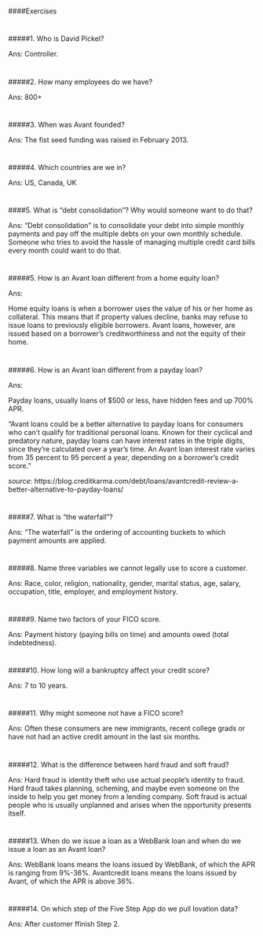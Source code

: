 
#
####Exercises

#
#####1. Who is David Pickel?

Ans: Controller.


#
#####2. How many employees do we have?

Ans: 800+


#
#####3. When was Avant founded?

Ans: The fist seed funding was raised in February 2013.


#
#####4. Which countries are we in?

Ans: US, Canada, UK


#
####5. What is "debt consolidation"? Why would someone want to do that?

Ans: "Debt consolidation" is to consolidate your debt into simple monthly payments and pay off the multiple debts on your own monthly schedule. Someone who tries to avoid the hassle of managing multiple credit card bills every month could want to do that.


#
#####5. How is an Avant loan different from a home equity loan?

Ans: 

Home equity loans is when a borrower uses the value of his or her home as collateral. This means that if property values decline, banks may refuse to issue loans to previously eligible borrowers. Avant loans, however, are issued based on a borrower’s creditworthiness and not the equity of their home. 



#
#####6. How is an Avant loan different from a payday loan?

Ans:

Payday loans, usually loans of $500 or less, have hidden fees and up 700% APR.

"Avant loans could be a better alternative to payday loans for consumers who can’t qualify for traditional personal loans. Known for their cyclical and predatory nature, payday loans can have interest rates in the triple digits, since they’re calculated over a year’s time. An Avant loan interest rate varies from 35 percent to 95 percent a year, depending on a borrower’s credit score."

*source*: https://blog.creditkarma.com/debt/loans/avantcredit-review-a-better-alternative-to-payday-loans/


 
#
#####7. What is "the waterfall"?

Ans: "The waterfall" is the ordering of accounting buckets to which payment amounts are applied.


#
#####8. Name three variables we cannot legally use to score a customer.

Ans: Race, color, religion, nationality, gender, marital status, age, salary, occupation, title, employer, and employment history.


#
#####9. Name two factors of your FICO score.

Ans: Payment history (paying bills on time) and amounts owed (total indebtedness).


#
#####10. How long will a bankruptcy affect your credit score?

Ans: 7 to 10 years.



#
#####11. Why might someone not have a FICO score?

Ans: Often these consumers are new immigrants, recent college grads or have not had an active credit amount in the last six months.


#
#####12. What is the difference between hard fraud and soft fraud?

Ans: Hard fraud is identity theft who use actual people's identity to fraud. Hard fraud takes planning, scheming, and maybe even someone on the inside to help you get money from a lending company. Soft fraud is actual people who is usually unplanned and arises when the opportunity presents itself. 



#
#####13. When do we issue a loan as a WebBank loan and when do we issue a loan as an Avant loan?

Ans: WebBank loans means the loans issued by WebBank, of which the APR is ranging from 9%-36%. Avantcredit loans means the loans issued by Avant, of which the APR is above 36%.


#
#####14. On which step of the Five Step App do we pull Iovation data?

Ans: After customer ffinish Step 2.

